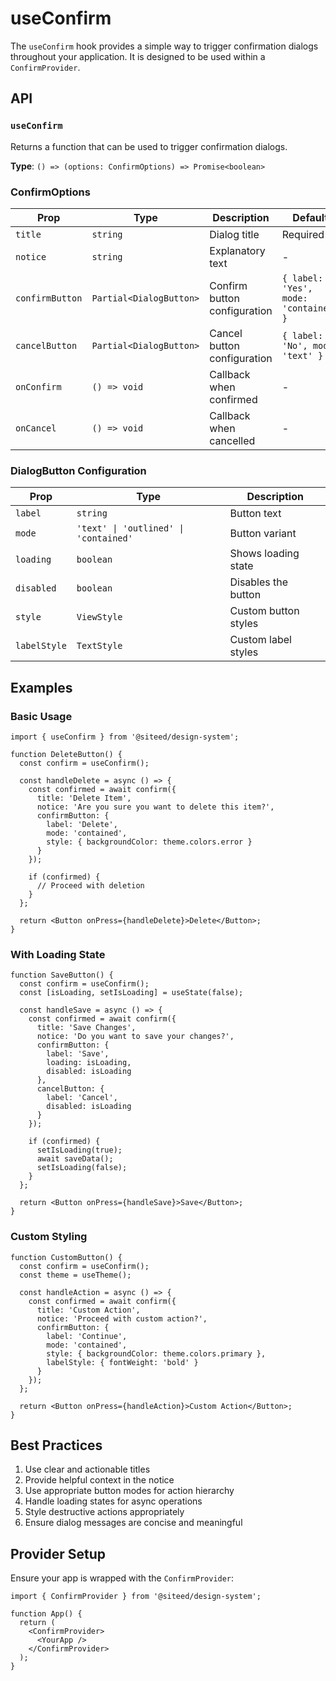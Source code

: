 
<Meta title="Hooks/useConfirm" />

# useConfirm

The `useConfirm` hook provides a simple way to trigger confirmation dialogs throughout your application. It is designed to be used within a `ConfirmProvider`.

## API

### `useConfirm`

Returns a function that can be used to trigger confirmation dialogs.

**Type**: `() => (options: ConfirmOptions) => Promise<boolean>`

### ConfirmOptions

| Prop | Type | Description | Default |
|------|------|-------------|---------|
| `title` | `string` | Dialog title | Required |
| `notice` | `string` | Explanatory text | - |
| `confirmButton` | `Partial<DialogButton>` | Confirm button configuration | `{ label: 'Yes', mode: 'contained' }` |
| `cancelButton` | `Partial<DialogButton>` | Cancel button configuration | `{ label: 'No', mode: 'text' }` |
| `onConfirm` | `() => void` | Callback when confirmed | - |
| `onCancel` | `() => void` | Callback when cancelled | - |

### DialogButton Configuration

| Prop | Type | Description |
|------|------|-------------|
| `label` | `string` | Button text |
| `mode` | `'text' \| 'outlined' \| 'contained'` | Button variant |
| `loading` | `boolean` | Shows loading state |
| `disabled` | `boolean` | Disables the button |
| `style` | `ViewStyle` | Custom button styles |
| `labelStyle` | `TextStyle` | Custom label styles |

## Examples

### Basic Usage
```tsx
import { useConfirm } from '@siteed/design-system';

function DeleteButton() {
  const confirm = useConfirm();

  const handleDelete = async () => {
    const confirmed = await confirm({
      title: 'Delete Item',
      notice: 'Are you sure you want to delete this item?',
      confirmButton: {
        label: 'Delete',
        mode: 'contained',
        style: { backgroundColor: theme.colors.error }
      }
    });

    if (confirmed) {
      // Proceed with deletion
    }
  };

  return <Button onPress={handleDelete}>Delete</Button>;
}
```

### With Loading State
```tsx
function SaveButton() {
  const confirm = useConfirm();
  const [isLoading, setIsLoading] = useState(false);

  const handleSave = async () => {
    const confirmed = await confirm({
      title: 'Save Changes',
      notice: 'Do you want to save your changes?',
      confirmButton: {
        label: 'Save',
        loading: isLoading,
        disabled: isLoading
      },
      cancelButton: {
        label: 'Cancel',
        disabled: isLoading
      }
    });

    if (confirmed) {
      setIsLoading(true);
      await saveData();
      setIsLoading(false);
    }
  };

  return <Button onPress={handleSave}>Save</Button>;
}
```

### Custom Styling
```tsx
function CustomButton() {
  const confirm = useConfirm();
  const theme = useTheme();

  const handleAction = async () => {
    const confirmed = await confirm({
      title: 'Custom Action',
      notice: 'Proceed with custom action?',
      confirmButton: {
        label: 'Continue',
        mode: 'contained',
        style: { backgroundColor: theme.colors.primary },
        labelStyle: { fontWeight: 'bold' }
      }
    });
  };

  return <Button onPress={handleAction}>Custom Action</Button>;
}
```

## Best Practices

1. Use clear and actionable titles
2. Provide helpful context in the notice
3. Use appropriate button modes for action hierarchy
4. Handle loading states for async operations
5. Style destructive actions appropriately
6. Ensure dialog messages are concise and meaningful

## Provider Setup

Ensure your app is wrapped with the `ConfirmProvider`:

```tsx
import { ConfirmProvider } from '@siteed/design-system';

function App() {
  return (
    <ConfirmProvider>
      <YourApp />
    </ConfirmProvider>
  );
}
```

